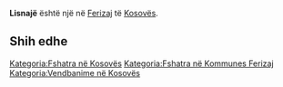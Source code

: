 {{Fshat në 
 | Emri                = Lisnajë
 | EmriAlt                = 
 | NAME_SHORT_FORM=      
 | NAME_GENERIC=      
 | NAME_SORT_NAME_RO=      LISNAJE
 | FULL_NAME_RO = Lisnajë
 | FULL_NAME_ND_RO=Lisnaje
 | SORT_NAME_RG=LISNAJE
 | FULL_NAME_RG=Lisnajë
 | FULL_NAME_ND_RG=Lisnaje
 | SRP_NAME_SHORT_FORM=      
 | SRP_NAME_GENERIC=      
 | SRP_NAME_SORT_NAME_RO=      
 | SRP_FULL_NAME_RO = 
 | SRP_FULL_NAME_ND_RO=
 | SRP_SORT_NAME_RG=
 | SRP_FULL_NAME_RG=
 | SRP_FULL_NAME_ND_RG=
 | Emri (Rasa dhanore) = 
 | Figura              = 
 | Shteti              = Kosovo
 | Komuna              = Ferizaj
 | Kodi postar         = 
 | Sipërfaqja          = 

 | Popullsia           = 

 | Regj. i popullsisë  = 
 | Dend. e popullsisë  = 
 | Faqja zyrtare       = 
 <!--- Koordinatat ----> 
 | Gjerësia            = 42.323056
 | Gjatësia            = 20.851389
 | Lartësia            = 
}}
'''Lisnajë''' është një [[]] në [[Ferizaj]] të [[Kosovës]].

<!-- == Gjeografia == -->
<!-- == Historia == -->
<!-- == Demografia == -->
== Shih edhe ==
{{Komuna Ferizaj}}
{{Kosovo-Administrata-Cung}}

[[Kategoria:Fshatra në Kosovës]]
[[Kategoria:Fshatra në Kommunes Ferizaj]]
[[Kategoria:Vendbanime në Kosovës]]